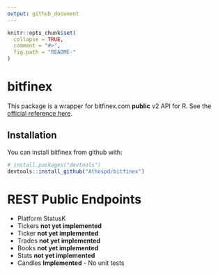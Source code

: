```yaml
---
output: github_document
---
```


<!-- README.md is generated from README.Rmd. Please edit that file -->

```r
knitr::opts_chunk$set(
  collapse = TRUE,
  comment = "#>",
  fig.path = "README-"
)
```

# bitfinex

This package is a wrapper for bitfinex.com **public** v2 API for R. See the [official reference here](https://docs.bitfinex.com/v2/reference).

## Installation

You can install bitfinex from github with:

```r
# install.packages("devtools")
devtools::install_github("Athospd/bitfinex")
```

# REST Public Endpoints

- Platform StatusK
- Tickers **not yet implemented**
- Ticker **not yet implemented**
- Trades **not yet implemented**
- Books **not yet implemented**
- Stats **not yet implemented**
- Candles **Implemented** - No unit tests

